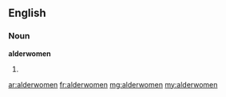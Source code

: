 ==English==

===Noun===
'''alderwomen'''

# {{plural of|alderwoman}}

[[ar:alderwomen]]
[[fr:alderwomen]]
[[mg:alderwomen]]
[[my:alderwomen]]